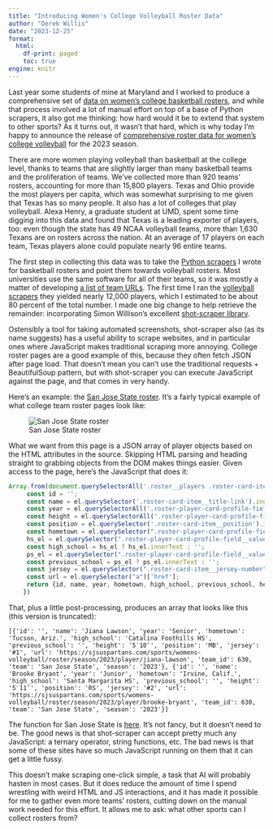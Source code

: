 ```yaml
---
title: "Introducing Women's College Volleyball Roster Data"
author: "Derek Willis"
date: "2023-12-25"
format:
  html:
    df-print: paged
    toc: true
engine: knitr
---
```


Last year some students of mine at Maryland and I worked to produce a comprehensive set of [data on women's college basketball rosters](https://github.com/Sports-Roster-Data/womens-college-basketball), and while that process involved a lot of manual effort on top of a base of Python scrapers, it also got me thinking: how hard would it be to extend that system to other sports? As it turns out, it wasn't that hard, which is why today I'm happy to announce the release of [comprehensive roster data for women's college volleyball](https://github.com/Sports-Roster-Data/womens-volleyball) for the 2023 season.

There are more women playing volleyball than basketball at the college level, thanks to teams that are slightly larger than many basketball teams and the proliferation of teams. We've collected more than 920 teams' rosters, accounting for more than 15,800 players. Texas and Ohio provide the most players per capita, which was somewhat surprising to me given that Texas has so many people. It also has a lot of colleges that play volleyball. Alexa Henry, a graduate student at UMD, spent some time digging into this data and found that Texas is a leading exporter of players, too: even though the state has 49 NCAA volleyball teams, more than 1,630 Texans are on rosters across the nation. At an average of 17 players on each team, Texas players alone could populate nearly 96 entire teams.

The first step in collecting this data was to take the [Python scrapers](https://github.com/dwillis/wbb/blob/master/ncaa/rosters.py) I wrote for basketball rosters and point them towards volleyball rosters. Most universities use the same software for all of their teams, so it was mostly a matter of developing [a list of team URLs](https://github.com/Sports-Roster-Data/womens-volleyball/blob/main/teams.json). The first time I ran the [volleyball scrapers](https://github.com/Sports-Roster-Data/womens-volleyball/blob/main/rosters.py) they yielded nearly 12,000 players, which I estimated to be about 80 percent of the total number. I made one big change to help retrieve the remainder: incorporating Simon Willison's excellent [shot-scraper library](https://shot-scraper.datasette.io/en/stable/).

Ostensibly a tool for taking automated screenshots, shot-scraper also (as its name suggests) has a useful ability to scrape websites, and in particular ones where JavaScript makes traditional scraping more annoying. College roster pages are a good example of this, because they often fetch JSON after page load. That doesn't mean you can't use the traditional requests + BeautifulSoup pattern, but with shot-scraper you can execute JavaScript against the page, and that comes in very handy.

Here's an example: the [San Jose State roster](https://sjsuspartans.com/sports/womens-volleyball/roster). It's a fairly typical example of what college team roster pages look like:

![San Jose State roster](san_jose_roster.png)

What we want from this page is a JSON array of player objects based on the HTML attributes in the source. Skipping HTML parsing and heading straight to grabbing objects from the DOM makes things easier. Given access to the page, here's the JavaScript that does it:

```js
Array.from(document.querySelectorAll('.roster__players .roster-card-item'), el => {
     const id = '';
     const name = el.querySelector('.roster-card-item__title-link').innerText;
     const year = el.querySelectorAll('.roster-player-card-profile-field__value')[1].innerText;
     const height = el.querySelectorAll('.roster-player-card-profile-field__value')[0].innerText;
     const position = el.querySelector('.roster-card-item__position').innerText;
     const hometown = el.querySelector(".roster-player-card-profile-field__value--hometown").innerText;
     hs_el = el.querySelector(".roster-player-card-profile-field__value--school");
     const high_school = hs_el ? hs_el.innerText : '';
     ps_el = el.querySelector(".roster-player-card-profile-field__value--previous_school");
     const previous_school = ps_el ? ps_el.innerText : '';
     const jersey = el.querySelector(".roster-card-item__jersey-number").innerText;
     const url = el.querySelector("a")['href'];
     return {id, name, year, hometown, high_school, previous_school, height, position, jersey, url};
    })
```

That, plus a little post-processing, produces an array that looks like this (this version is truncated):

```{}
[{'id': '', 'name': 'Jiana Lawson', 'year': 'Senior', 'hometown': 'Tucson, Ariz.', 'high_school': 'Catalina Foothills HS', 'previous_school': '', 'height': '5′10″', 'position': 'MB', 'jersey': '#1', 'url': 'https://sjsuspartans.com/sports/womens-volleyball/roster/season/2023/player/jiana-lawson', 'team_id': 630, 'team': 'San Jose State', 'season': '2023'}, {'id': '', 'name': 'Brooke Bryant', 'year': 'Junior', 'hometown': 'Irvine, Calif.', 'high_school': 'Santa Margarita HS', 'previous_school': '', 'height': '5′11″', 'position': 'RS', 'jersey': '#2', 'url': 'https://sjsuspartans.com/sports/womens-volleyball/roster/season/2023/player/brooke-bryant', 'team_id': 630, 'team': 'San Jose State', 'season': '2023'}]
```

The function for San Jose State is [here](https://github.com/Sports-Roster-Data/womens-volleyball/blob/main/rosters.py#L296-L318). It's not fancy, but it doesn't need to be. The good news is that shot-scraper can accept pretty much any JavaScript: a ternary operator, string functions, etc. The bad news is that some of these sites have so much JavaScript running on them that it can get a little fussy.

This doesn't make scraping one-click simple, a task that AI will probably hasten in most cases. But it does reduce the amount of time I spend wrestling with weird HTML and JS interactions, and it has made it possible for me to gather even more teams' rosters, cutting down on the manual work needed for this effort. It allows me to ask: what other sports can I collect rosters from?
